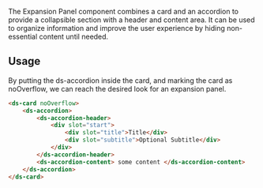 

The Expansion Panel component combines a card and an accordion to provide a collapsible section with a header and content area.
It can be used to organize information and improve the user experience by hiding non-essential content until needed.

<Canvas of={ExpansionPanelStories.Default}></Canvas>

## Usage

By putting the ds-accordion inside the card, and marking the card as noOverflow, we can reach the desired look for an expansion panel.

```html
<ds-card noOverflow>
    <ds-accordion>
        <ds-accordion-header>
            <div slot="start">
                <div slot="title">Title</div>
                <div slot="subtitle">Optional Subtitle</div>
            </div>
        </ds-accordion-header>
        <ds-accordion-content> some content </ds-accordion-content>
    </ds-accordion>
</ds-card>
```
